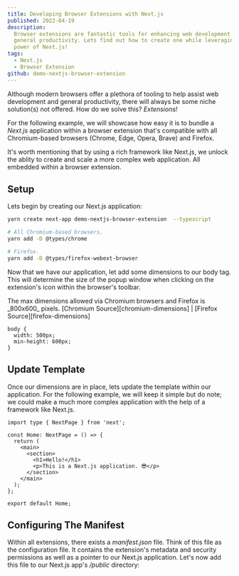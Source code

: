```yaml
---
title: Developing Browser Extensions with Next.js
published: 2022-04-19
description:
  Browser extensions are fantastic tools for enhancing web development and
  general productivity. Lets find out how to create one while leveraging the
  power of Next.js!
tags:
  - Next.js
  - Browser Extension
github: demo-nextjs-browser-extension
---
```


Although modern browsers offer a plethora of tooling to help assist web
development and general productivity, there will always be some niche
solution(s) not offered. How do we solve this? _Extensions!_

For the following example, we will showcase how easy it is to bundle a _Next.js_
application within a browser extension that's compatible with all Chromium-based
browsers (Chrome, Edge, Opera, Brave) and Firefox.

It's worth mentioning that by using a rich framework like Next.js, we unlock the
ablity to create and scale a more complex web application. All embedded within a
browser extension.

## Setup

Lets begin by creating our Next.js application:

```bash
yarn create next-app demo-nextjs-browser-extension  --typescript

# All Chromium-based browsers.
yarn add -D @types/chrome

# Firefox.
yarn add -D @types/firefox-webext-browser
```

Now that we have our application, let add some dimensions to our body tag. This
will determine the size of the popup window when clicking on the extension's
icon within the browser's toolbar.

<Aside>
  The max dimensions allowed via Chromium browsers and Firefox is _800x600_
  pixels. [Chromium Source][chromium-dimensions] | [Firefox
  Source][firefox-dimensions]
</Aside>

```scss[title="globals.scss"]
body {
  width: 500px;
  min-height: 600px;
}
```

## Update Template

Once our dimensions are in place, lets update the template within our
application. For the following example, we will keep it simple but do note; we
could make a much more complex application with the help of a framework like
Next.js.

```tsx[title="index.tsx"]
import type { NextPage } from 'next';

const Home: NextPage = () => {
  return (
    <main>
      <section>
        <h1>Hello!</h1>
        <p>This is a Next.js application. 😎</p>
      </section>
    </main>
  );
};

export default Home;
```

## Configuring The Manifest

Within all extensions, there exists a _manifest.json_ file. Think of this file
as the configuration file. It contains the extension's metadata and security
permissions as well as a pointer to our Next.js application. Let's now add this
file to our Next.js app's _/public_ directory:

[chromium-dimensions]:
  https://source.chromium.org/chromium/chromium/src/+/main:chrome/browser/ui/views/extensions/extension_popup.h;l=60
[firefox-dimensions]:
  https://developer.mozilla.org/en-US/docs/Mozilla/Add-ons/WebExtensions/user_interface/Popups#popup_resizing

